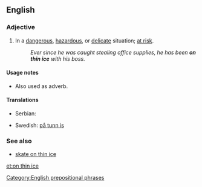 ==English==

===Adjective===
{{head|en|adjective|head=[[on]] [[thin]] [[ice]]}}

# {{idiomatic}} In a [[dangerous]], [[hazardous]], or [[delicate]] situation; [[at risk]].
#: ''Ever since he was caught stealing office supplies, he has been '''on thin ice''' with his boss.''

====Usage notes====
* Also used as adverb.

====Translations====
{{trans-top|at risk}}
* Serbian: {{t-|sr|на танком леду|tr=na tankom ledu|sc=Cyrl}}
{{trans-mid}}
* Swedish: [[på tunn is]]
{{trans-bottom}}

===See also===
* [[skate on thin ice]]

[[Category:English prepositional phrases]]

[[et:on thin ice]]
